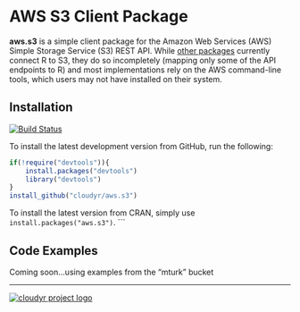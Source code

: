 # AWS S3 Client Package #

**aws.s3** is a simple client package for the Amazon Web Services (AWS) Simple Storage Service (S3) REST API. While [other packages](https://github.com/ropensci/webservices#amazon) currently connect R to S3, they do so incompletely (mapping only some of the API endpoints to R) and most implementations rely on the AWS command-line tools, which users may not have installed on their system.

## Installation ##

[![Build Status](https://travis-ci.org/cloudyr/aws.s3.png?branch=master)](https://travis-ci.org/cloudyr/aws.s3)

To install the latest development version from GitHub, run the following:

```R
if(!require("devtools")){
    install.packages("devtools")
    library("devtools")
}
install_github("cloudyr/aws.s3")
```

To install the latest version from CRAN, simply use `install.packages("aws.s3")`.
```

## Code Examples ##

Coming soon...using examples from the "mturk" bucket

---
[![cloudyr project logo](http://i.imgur.com/JHS98Y7.png)](https://github.com/cloudyr)
